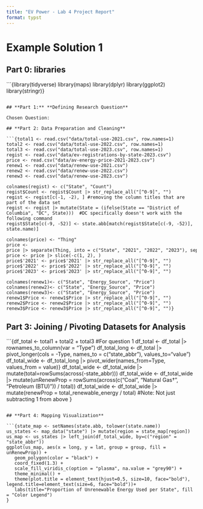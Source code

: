 ```yaml
---
title: "EV Power - Lab 4 Project Report"
format: typst
---
```


# Example Solution 1

## **Part 0: libraries**

```{library(tidyverse)
library(maps)
library(dplyr)
library(ggplot2)
library(stringr)}

```

## **Part 1:** **Defining Research Question**

Chosen Question:

## **Part 2: Data Preparation and Cleaning**

```{total1 <- read.csv("data/total-use-2021.csv", row.names=1)
total2 <- read.csv("data/total-use-2022.csv", row.names=1)
total3 <- read.csv("data/total-use-2023.csv", row.names=1)
regist <- read.csv("data/ev-registrations-by-state-2023.csv")
price <- read.csv("data/av-energy-price-2021-2023.csv")
renew1 <- read.csv("data/renew-use-2021.csv")
renew2 <- read.csv("data/renew-use-2022.csv")
renew3 <- read.csv("data/renew-use-2023.csv")

colnames(regist) <- c("State", "Count")
regist$Count <- regist$Count |> str_replace_all("[^0-9]", "")
regist <- regist[c(-1, -2), ] #removing the column titles that are part of the data set
regist <- regist |> mutate(State = (ifelse(State == "District of Columbia", "DC", State)))  #DC specifically doesn't work with the following command
regist$State[c(-9, -52)] <- state.abb[match(regist$State[c(-9, -52)], state.name)]

colnames(price) <- "Thing"
price <- price |> separate(Thing, into = c("State", "2021", "2022", "2023"), sep=",")
price <- price |> slice(-c(1, 2), )
price$'2021' <- price$'2021' |> str_replace_all("[^0-9]", "")
price$'2022' <- price$'2022' |> str_replace_all("[^0-9]", "")
price$'2023' <- price$'2023' |> str_replace_all("[^0-9]", "")

colnames(renew1)<- c("State", "Energy_Source", "Price")
colnames(renew2)<- c("State", "Energy_Source", "Price")
colnames(renew3)<- c("State", "Energy_Source", "Price")
renew1$Price <- renew1$Price |> str_replace_all("[^0-9]", "")
renew2$Price <- renew2$Price |> str_replace_all("[^0-9]", "")
renew3$Price <- renew3$Price |> str_replace_all("[^0-9]", "")}

```

## **Part 3: Joining / Pivoting Datasets for Analysis**

```{df_total <- total1 + total2 + total3 #For question 1
df_total <- df_total |> rownames_to_column(var = "Type")
df_total_long <- df_total |> pivot_longer(cols = -Type, names_to = c("state_abbr"), values_to="value")
df_total_wide <- df_total_long |> pivot_wider(names_from=Type, values_from = value)}
df_total_wide <- df_total_wide |> mutate(total=rowSums(across(-state_abbr)))
df_total_wide <- df_total_wide |> mutate(unRenewProp = rowSums(across(c("Coal", "Natural Gas†", "Petroleum (BTU)")) / total))
df_total_wide <- df_total_wide |> mutate(renewProp = total_renewable_energy / total) #Note: Not just subtracting 1 from above }

```

## **Part 4: Mapping Visualization**

```{state_map <- setNames(state.abb, tolower(state.name))
us_states <- map_data("state") |> mutate(region = state_map[region])
us_map <- us_states |> left_join(df_total_wide, by=c("region" = "state_abbr"))
ggplot(us_map, aes(x = long, y = lat, group = group, fill = unRenewProp)) +
   geom_polygon(color = "black") +
   coord_fixed(1.3) +
   scale_fill_viridis_c(option = "plasma", na.value = "grey90") +
   theme_minimal() +
   theme(plot.title = element_text(hjust=0.5, size=10, face="bold"), legend.title=element_text(size=6, face="bold"))+
   labs(title="Proportion of Unrenewable Energy Used per State", fill = "Color Legend")
}

```
